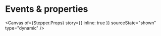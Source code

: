 
<Meta of={Stepper} name="Events & properties" />

# Events & properties

<Canvas
  of={Stepper.Props}
  story={{ inline: true }}
  sourceState="shown"
  type="dynamic"
/>

<Controls of={Stepper.Props} sort="requiredFirst" />

